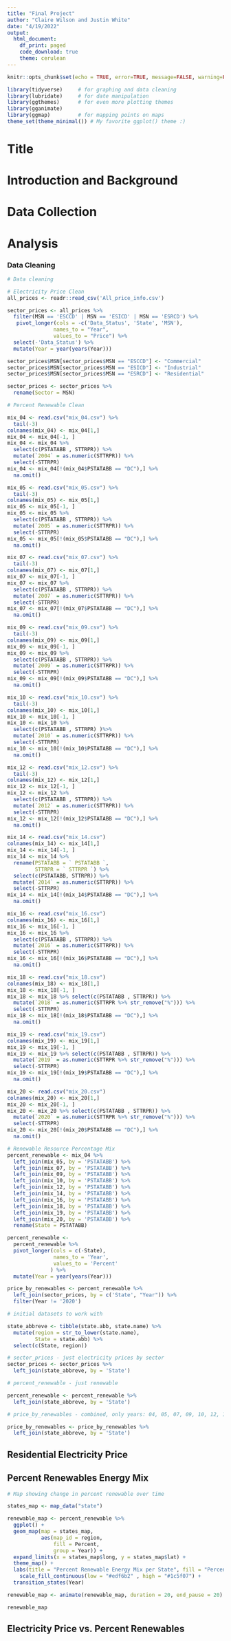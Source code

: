 ```yaml
---
title: "Final Project"
author: "Claire Wilson and Justin White"
date: "4/19/2022"
output: 
  html_document:
    df_print: paged
    code_download: true
    theme: cerulean
---
```


```r
knitr::opts_chunk$set(echo = TRUE, error=TRUE, message=FALSE, warning=FALSE)
```

```r
library(tidyverse)     # for graphing and data cleaning
library(lubridate)     # for date manipulation
library(ggthemes)      # for even more plotting themes
library(gganimate)
library(ggmap)         # for mapping points on maps
theme_set(theme_minimal()) # My favorite ggplot() theme :)
```

# Title 

# Introduction and Background

# Data Collection 

# Analysis 

### Data Cleaning

```r
# Data cleaning 

# Electricity Price Clean
all_prices <- readr::read_csv('All_price_info.csv')

sector_prices <- all_prices %>% 
  filter(MSN == 'ESCCD' | MSN == 'ESICD' | MSN == 'ESRCD') %>% 
   pivot_longer(cols = -c('Data_Status', 'State', 'MSN'),
               names_to = "Year",
               values_to = "Price") %>% 
  select(-'Data_Status') %>% 
  mutate(Year = year(years(Year)))

sector_prices$MSN[sector_prices$MSN == "ESCCD"] <- "Commercial"
sector_prices$MSN[sector_prices$MSN == "ESICD"] <- "Industrial"
sector_prices$MSN[sector_prices$MSN == "ESRCD"] <- "Residential"

sector_prices <- sector_prices %>% 
  rename(Sector = MSN)

# Percent Renewable Clean

mix_04 <- read.csv("mix_04.csv") %>% 
  tail(-3)
colnames(mix_04) <- mix_04[1,]
mix_04 <- mix_04[-1, ] 
mix_04 <- mix_04 %>% 
  select(c(PSTATABB , STTRPR)) %>% 
  mutate(`2004` = as.numeric(STTRPR)) %>% 
  select(-STTRPR)
mix_04 <- mix_04[!(mix_04$PSTATABB == "DC"),] %>% 
  na.omit()

mix_05 <- read.csv("mix_05.csv") %>% 
  tail(-3)
colnames(mix_05) <- mix_05[1,]
mix_05 <- mix_05[-1, ] 
mix_05 <- mix_05 %>% 
  select(c(PSTATABB , STTRPR)) %>% 
  mutate(`2005` = as.numeric(STTRPR)) %>% 
  select(-STTRPR)
mix_05 <- mix_05[!(mix_05$PSTATABB == "DC"),] %>% 
  na.omit()

mix_07 <- read.csv("mix_07.csv") %>% 
  tail(-3)
colnames(mix_07) <- mix_07[1,]
mix_07 <- mix_07[-1, ] 
mix_07 <- mix_07 %>% 
  select(c(PSTATABB , STTRPR)) %>% 
  mutate(`2007` = as.numeric(STTRPR)) %>% 
  select(-STTRPR)
mix_07 <- mix_07[!(mix_07$PSTATABB == "DC"),] %>% 
  na.omit()

mix_09 <- read.csv("mix_09.csv") %>% 
  tail(-3)
colnames(mix_09) <- mix_09[1,]
mix_09 <- mix_09[-1, ] 
mix_09 <- mix_09 %>% 
  select(c(PSTATABB , STTRPR)) %>% 
  mutate(`2009` = as.numeric(STTRPR)) %>% 
  select(-STTRPR)
mix_09 <- mix_09[!(mix_09$PSTATABB == "DC"),] %>% 
  na.omit()

mix_10 <- read.csv("mix_10.csv") %>% 
  tail(-3)
colnames(mix_10) <- mix_10[1,]
mix_10 <- mix_10[-1, ] 
mix_10 <- mix_10 %>% 
  select(c(PSTATABB , STTRPR) )%>% 
  mutate(`2010` = as.numeric(STTRPR)) %>% 
  select(-STTRPR)
mix_10 <- mix_10[!(mix_10$PSTATABB == "DC"),] %>% 
  na.omit()

mix_12 <- read.csv("mix_12.csv") %>% 
  tail(-3)
colnames(mix_12) <- mix_12[1,]
mix_12 <- mix_12[-1, ] 
mix_12 <- mix_12 %>% 
  select(c(PSTATABB , STTRPR)) %>% 
  mutate(`2012` = as.numeric(STTRPR)) %>% 
  select(-STTRPR)
mix_12 <- mix_12[!(mix_12$PSTATABB == "DC"),] %>% 
  na.omit()

mix_14 <- read.csv("mix_14.csv")
colnames(mix_14) <- mix_14[1,]
mix_14 <- mix_14[-1, ] 
mix_14 <- mix_14 %>%
  rename(PSTATABB = ` PSTATABB `,
         STTRPR = ` STTRPR `) %>% 
  select(c(PSTATABB, STTRPR)) %>% 
  mutate(`2014` = as.numeric(STTRPR)) %>% 
  select(-STTRPR)
mix_14 <- mix_14[!(mix_14$PSTATABB == "DC"),] %>% 
  na.omit()

mix_16 <- read.csv("mix_16.csv")
colnames(mix_16) <- mix_16[1,]
mix_16 <- mix_16[-1, ] 
mix_16 <- mix_16 %>% 
  select(c(PSTATABB , STTRPR)) %>% 
  mutate(`2016` = as.numeric(STTRPR)) %>% 
  select(-STTRPR)
mix_16 <- mix_16[!(mix_16$PSTATABB == "DC"),] %>% 
  na.omit()

mix_18 <- read.csv("mix_18.csv")
colnames(mix_18) <- mix_18[1,]
mix_18 <- mix_18[-1, ] 
mix_18 <- mix_18 %>% select(c(PSTATABB , STTRPR)) %>% 
  mutate(`2018` = as.numeric(STTRPR %>% str_remove("%"))) %>% 
  select(-STTRPR)
mix_18 <- mix_18[!(mix_18$PSTATABB == "DC"),] %>% 
  na.omit()

mix_19 <- read.csv("mix_19.csv")
colnames(mix_19) <- mix_19[1,]
mix_19 <- mix_19[-1, ] 
mix_19 <- mix_19 %>% select(c(PSTATABB , STTRPR)) %>% 
  mutate(`2019` = as.numeric(STTRPR %>% str_remove("%"))) %>% 
  select(-STTRPR)
mix_19 <- mix_19[!(mix_19$PSTATABB == "DC"),] %>% 
  na.omit()

mix_20 <- read.csv("mix_20.csv")
colnames(mix_20) <- mix_20[1,]
mix_20 <- mix_20[-1, ] 
mix_20 <- mix_20 %>% select(c(PSTATABB , STTRPR)) %>% 
  mutate(`2020` = as.numeric(STTRPR %>% str_remove("%"))) %>% 
  select(-STTRPR)
mix_20 <- mix_20[!(mix_20$PSTATABB == "DC"),] %>% 
  na.omit()

# Renewable Resource Percentage Mix
percent_renewable <- mix_04 %>% 
  left_join(mix_05, by = 'PSTATABB') %>% 
  left_join(mix_07, by = 'PSTATABB') %>% 
  left_join(mix_09, by = 'PSTATABB') %>% 
  left_join(mix_10, by = 'PSTATABB') %>% 
  left_join(mix_12, by = 'PSTATABB') %>% 
  left_join(mix_14, by = 'PSTATABB') %>% 
  left_join(mix_16, by = 'PSTATABB') %>% 
  left_join(mix_18, by = 'PSTATABB') %>% 
  left_join(mix_19, by = 'PSTATABB') %>% 
  left_join(mix_20, by = 'PSTATABB') %>% 
  rename(State = PSTATABB)

percent_renewable <- 
  percent_renewable %>% 
  pivot_longer(cols = c(-State),
               names_to = 'Year',
               values_to = 'Percent'
              ) %>% 
  mutate(Year = year(years(Year)))

price_by_renewables <- percent_renewable %>% 
  left_join(sector_prices, by = c('State', "Year")) %>% 
  filter(Year != '2020')
```


```r
# initial datasets to work with 

state_abbreve <- tibble(state.abb, state.name) %>% 
  mutate(region = str_to_lower(state.name),
         State = state.abb) %>% 
  select(c(State, region))

# sector_prices - just electricity prices by sector
sector_prices <- sector_prices %>% 
  left_join(state_abbreve, by = 'State')

# percent_renewable - just renewable

percent_renewable <- percent_renewable %>% 
  left_join(state_abbreve, by = 'State')

# price_by_renewables - combined, only years: 04, 05, 07, 09, 10, 12, 14, 16, 18, 19

price_by_renewables <- price_by_renewables %>% 
  left_join(state_abbreve, by = 'State')
```

## Residential Electricity Price

## Percent Renewables Energy Mix

```r
# Map showing change in percent renewable over time

states_map <- map_data("state")

renewable_map <- percent_renewable %>% 
  ggplot() +
  geom_map(map = states_map,
           aes(map_id = region,
               fill = Percent,
               group = Year)) +
  expand_limits(x = states_map$long, y = states_map$lat) + 
  theme_map() +
  labs(title = "Percent Renewable Energy Mix per State", fill = "Percent", subtitle = "Year: {previous_state}") +
    scale_fill_continuous(low = "#edf6b2" , high = "#1c5f07") +
  transition_states(Year)

renewable_map <- animate(renewable_map, duration = 20, end_pause = 20)

renewable_map
```


## Electricity Price vs. Percent Renewables
